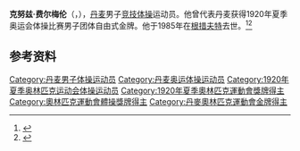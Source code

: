 {{NoteTA|G1=Sports}}
'''克努兹·费尔梅伦'''（{{lang-da|Knud Vermehren}}，{{bd|1890年|12月19日|1985年|1月1日}}），[[丹麦|丹麦]]男子[[竞技体操|竞技体操]]运动员。他曾代表丹麦获得1920年夏季奥运会体操比赛男子团体自由式金牌。他于1985年在[[根措夫特|根措夫特]]去世。<ref>{{Cite web|title=Knud VERMEHREN|url=https://www.olympic.org/knud-vermehren|accessdate=2021-03-30|work=International Olympic Committee|archive-date=2017-11-15|archive-url=https://web.archive.org/web/20171115223842/https://www.olympic.org/Knud-Vermehren|dead-url=no}}</ref><ref>{{cite web|url=https://www.olympedia.org/athletes/29723|title=Knud Vermehren|work=Olympedia|accessdate=2021-03-31|archive-date=2021-12-13|archive-url=https://web.archive.org/web/20211213111231/https://www.olympedia.org/athletes/29723|dead-url=no}}</ref>

== 参考资料 ==
{{reflist}}

{{Authority control}}
{{DEFAULTSORT:Vermehren, Knud}}
[[Category:丹麦男子体操运动员|Category:丹麦男子体操运动员]]
[[Category:丹麦奥运体操运动员|Category:丹麦奥运体操运动员]]
[[Category:1920年夏季奥林匹克运动会体操运动员|Category:1920年夏季奥林匹克运动会体操运动员]]
[[Category:1920年夏季奧林匹克運動會獎牌得主|Category:1920年夏季奧林匹克運動會獎牌得主]]
[[Category:奧林匹克運動會體操獎牌得主|Category:奧林匹克運動會體操獎牌得主]]
[[Category:丹麥奧林匹克運動會金牌得主|Category:丹麥奧林匹克運動會金牌得主]]
